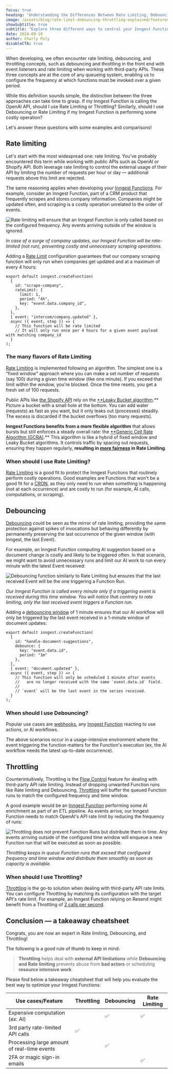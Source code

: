 ```yaml
---
focus: true
heading: "Understanding the Differences Between Rate Limiting, Debouncing, and Throttling"
image: /assets/blog/rate-limit-debouncing-throttling-explained/featured-image.png
showSubtitle: true
subtitle: "Explore three different ways to control your Inngest Function's runs."
date: 2024-09-10
author: Charly Poly
disableCTA: true
---
```


When developing, we often encounter rate limiting, debouncing, and throttling concepts, such as debouncing and throttling in the front end with event listeners and rate limiting when working with third-party APIs. These three concepts are at the core of any queueing system, enabling us to configure the frequency at which functions must be invoked over a given period.

While this definition sounds simple, the distinction between the three approaches can take time to grasp. If my Inngest Function is calling the OpenAI API, should I use Rate Limiting or Throttling? Similarly, should I use Debouncing or Rate Limiting if my Inngest Function is performing some costly operation?

Let's answer these questions with some examples and comparisons!

## Rate limiting

Let's start with the most widespread one: rate limiting. You've probably encountered this term while working with public APIs such as OpenAI or Shopify API. Both leverage rate limiting to control the external usage of their API by limiting the number of requests per hour or day — additional requests above this limit are rejected.

The same reasoning applies when developing your [Inngest Functions](https://www.inngest.com/docs/features/inngest-functions). For example, consider an Inngest Function, part of a CRM product that frequently scrapes and stores company information. Companies might be updated often, and scraping is a costly operation unrelated to the order of events.

![Rate limiting will ensure that an Inngest Function is only called based on the configured frequency. Any events arriving outside of the window is ignored.](/assets/blog/rate-limit-debouncing-throttling-explained/rate-limiting.jpg)

*In case of a surge of company updates, our Inngest Function will be rate-limited (not run), preventing costly and unnecessary scraping operations.*

Adding a [Rate Limit](https://www.inngest.com/docs/guides/rate-limiting) configuration guarantees that our company scraping function will only run when companies get updated and at a maximum of every 4 hours:

```tsx
export default inngest.createFunction(
  {
    id: "scrape-company",
    rateLimit: {
      limit: 1,
      period: "4h",
      key: "event.data.company_id",
    },
  },
  { event: "intercom/company.updated" },
  async ({ event, step }) => {
    // This function will be rate limited
    // It will only run once per 4 hours for a given event payload with matching company_id
  }
);

```

### The many flavors of Rate Limiting

[Rate Limiting](https://www.inngest.com/docs/guides/rate-limiting) is implemented following an algorithm. The simplest one is a “fixed window” approach where you can make a set number of requests (say 100) during a given time window (like one minute). If you exceed that limit within the window, you're blocked. Once the time resets, you get a fresh set of 100 requests.

Public APIs like [the Shopify API](https://shopify.dev/docs/api/usage/rate-limits#the-leaky-bucket-algorithm) rely on the [**Leaky Bucket algorithm](https://en.wikipedia.org/wiki/Leaky_bucket).** Picture a bucket with a small hole at the bottom. You can add water (requests) as fast as you want, but it only leaks out (processes) steadily. The excess is discarded if the bucket overflows (too many requests).

**Inngest Functions benefits from a more flexible algorithm** that allows bursts but still enforces a steady overall rate: the [**Generic Cell Rate Algorithm (GCRA)](https://www.inngest.com/docs/guides/rate-limiting#how-rate-limiting-works).** This algorithm is like a hybrid of fixed window and Leaky Bucket algorithms. It controls traffic by spacing out requests, ensuring they happen regularly, **resulting in [more fairness](https://www.inngest.com/blog/fixing-multi-tenant-queueing-concurrency-problems) in Rate Limiting**.

### When should I use Rate Limiting?

[Rate Limiting](https://www.inngest.com/docs/guides/rate-limiting) is a good fit to protect the Inngest Functions that routinely perform costly operations. Good examples are Functions that won't be a good fit for a [CRON](https://www.inngest.com/docs/guides/scheduled-functions), as they only need to run when something is happening (not at each occurrence) and are costly to run (for example, AI calls, computations, or scraping). 

## Debouncing

[Debouncing](https://www.inngest.com/docs/guides/debounce) could be seen as the mirror of rate limiting, providing the same protection against spikes of invocations but behaving differently by permanently preserving the last occurrence of the given window (with Inngest, the last Event).

For example, an Inngest Function computing AI suggestion based on a document change is costly and likely to be triggered often. In that scenario, we might want to avoid unnecessary runs and limit our AI work to run every minute with the latest Event received:

![Debouncing function similarly to Rate Limiting but ensures that the last received Event will be the one triggering a Function Run.](/assets/blog/rate-limit-debouncing-throttling-explained/debouncing.jpg)

*Our Inngest Function is called every minute only if a triggering event is received during this time window. You will notice that contrary to rate limiting, only the last received event triggers a Function run.*

Adding a [debouncing window](https://www.inngest.com/docs/guides/debounce) of 1 minute ensures that our AI workflow will only be triggered by the last event received in a 1-minute window of document updates:

```tsx
export default inngest.createFunction(
  {
    id: "handle-document-suggestions",
    debounce: {
      key: "event.data.id",
      period: "1m"
    },
  },
  { event: "document.updated" },
  async ({ event, step }) => {
    // This function will only be scheduled 1 minute after events
    //   are no longer received with the same `event.data.id` field.
    //
    // `event` will be the last event in the series received.
  }
);

```

### When should I use Debouncing?

Popular use cases are [webhooks](https://www.inngest.com/docs/platform/webhooks), any [Inngest Function](https://www.inngest.com/docs/features/inngest-functions) reacting to use actions, or AI workflows.

The above scenarios occur in a usage-intensive environment where the event triggering the function matters for the Function's execution (ex, the AI workflow needs the latest up-to-date occurrence).

## Throttling

Counterintuitively, Throttling is the [Flow Control](https://www.inngest.com/docs/guides/flow-control) feature for dealing with third-party API rate limiting. Instead of dropping unwanted Function runs like Rate limiting and Debouncing, [Throttling](https://www.inngest.com/docs/guides/throttling) will buffer the queued Function runs to match the configured frequency and time window.

A good example would be an [Inngest Function](https://www.inngest.com/docs/features/inngest-functions) performing some AI enrichment as part of an ETL pipeline. As events arrive, our Inngest Function needs to match OpenAI's API rate limit by reducing the frequency of runs:

![Throttling does not prevent Function Runs but distribute them in time. Any events arriving outside of the configured time window will enqueue a new Function run that will be executed as soon as possible.](/assets/blog/rate-limit-debouncing-throttling-explained/throttling.jpg)

_Throttling keeps in queue Function runs that exceed that configured frequency and time window and distribute them smoothly as soon as capacity is available._

### When should I use Throttling?

[Throttling](https://www.inngest.com/docs/guides/throttling) is the go-to solution when dealing with third-party API rate limits. You can configure Throttling by matching its configuration with the target API's rate limit. For example, an Inngest Function relying on Resend might benefit from a Throttling of [2 calls per second](https://resend.com/docs/api-reference/introduction#rate-limit).

## Conclusion — a takeaway cheatsheet

Congrats, you are now an expert in Rate limiting, Debouncing, and Throttling!

The following is a good rule of thumb to keep in mind:

> **Throttling** helps deal with **external API limitations** while **Debouncing and Rate limiting** prevents abuse from **bad actors** or scheduling **resource intensive work**.
> 

Please find below a takeaway cheatsheet that will help you evaluate the best way to optimize your Inngest Functions:

| Use cases/Feature | Throttling | Debouncing | Rate Limiting |
| --- | --- | --- | --- |
| Expensive computation (ex: AI) |  | ✅ | ✅ |
| 3rd party rate-limited API calls | ✅ |  |  |
| Processing large amount of real-time events |  | ✅ |  |
| 2FA or magic sign-in emails |  |  | ✅ |